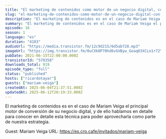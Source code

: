 ```yaml
---
title: "El marketing de contenidos como motor de un negocio digital, con Mariam Veiga"
slug: "el-marketing-de-contenidos-como-motor-de-un-negocio-digital-con-mariam-veiga"
description: "El marketing de contenidos es en el caso de Mariam Veiga el principal motor de conversión de su negocio digital, y de ello hablamos en detalle para conocer en detalle esta técnica para poder aprovecharla como parte de nuestra estrategia.\n\nGuest: Mariam Veiga\nURL: https://es.cro.cafe/invitados/mariam-veiga"
summary: "El marketing de contenidos es en el caso de Mariam Veiga el principal motor de conversión de su negocio digital, y de ello hablamos en detalle para conocer en detalle esta técnica para poder aprovecharla como parte de nuestra estrategia."
episode: 16
season: 1
language: "es"
duration: "4103"
audioUrl: "https://media.transistor.fm/12c9d215/6d5ab728.mp3"
imageUrl: "https://img.transistor.fm/0uCXk0P70hd6vGVByw_Goaq03XCLo1r72YDDLdekiHo/rs:fill:3000:3000:1/q:60/aHR0cHM6Ly9pbWct/dXBsb2FkLXByb2R1/Y3Rpb24udHJhbnNp/c3Rvci5mbS9mMjA5/ZDcxZDIxYzNlYmVl/NTEzY2RlZjIyMTQ2/Y2FhMS5qcGc.webp"
pubDate: 2021-06-15T22:00:00.000Z
transistorId: "570358"
downloads_total: 919
episode_type: "full"
status: "published"
hosts: ["ricardotayar"]
guests: ["mariam-veiga"]
createdAt: 2025-06-04T21:37:51.000Z
updatedAt: 2025-06-12T20:19:33.000Z
---
```


El marketing de contenidos es en el caso de Mariam Veiga el principal motor de conversión de su negocio digital, y de ello hablamos en detalle para conocer en detalle esta técnica para poder aprovecharla como parte de nuestra estrategia.

Guest: Mariam Veiga
URL: https://es.cro.cafe/invitados/mariam-veiga
